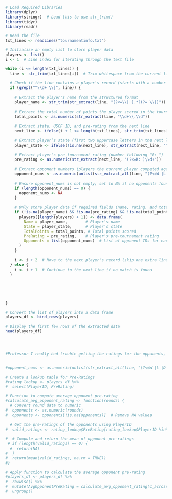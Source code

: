 


```{r}
# Load Required Libraries
library(dplyr)
library(stringr)  # Load this to use str_trim()
library(tidyr)
library(readr)

# Read the file
txt_lines <- readLines("tournamentinfo.txt")

```


```{r}

# Initialize an empty list to store player data
players <- list()
i <- 1  # Line index for iterating through the text file

while (i <= length(txt_lines)) {
  line <- str_trim(txt_lines[i])  # Trim whitespace from the current line
  
  # Check if the line contains a player's record (starts with a number followed by "|")
  if (grepl("^\\d+ \\|", line)) {
    
    # Extract the player's name from the structured format
    player_name <- str_trim(str_extract(line, "(?<=\\| ).*?(?= \\|)"))
    
    # Extract the total number of points the player scored in the tournament
    total_points <- as.numeric(str_extract(line, "\\d+\\.\\d"))
    
    # Extract state, USCF ID, and pre-rating from the next line
    next_line <- ifelse(i + 1 <= length(txt_lines), str_trim(txt_lines[i + 1]), NA)
    
    # Extract player’s state (first two uppercase letters in the next line)
    player_state <- ifelse(!is.na(next_line), str_extract(next_line, "^[A-Z]{2}"), NA)
    
    # Extract player's pre-tournament rating (number following "R: ")
    pre_rating <- as.numeric(str_extract(next_line, "(?<=R: )\\d+"))
    
    # Extract opponent numbers (players the current player competed against in each round)
    opponent_nums <- as.numeric(unlist(str_extract_all(line, "(?<=W |L |D )\\d+")))
    
    # Ensure opponent_nums is not empty; set to NA if no opponents found
    if (length(opponent_nums) == 0) {
      opponent_nums <- NA
    }
    
    # Only store player data if required fields (name, rating, and total points) exist
    if (!is.na(player_name) && !is.na(pre_rating) && !is.na(total_points)) {
      players[[length(players) + 1]] <- data.frame(
        Name = player_name,        # Player's name
        State = player_state,      # Player's state
        TotalPoints = total_points, # Total points scored
        PreRating = pre_rating,    # Player's pre-tournament rating
        Opponents = list(opponent_nums)  # List of opponent IDs for each round
      )
    }
    
    i <- i + 2  # Move to the next player's record (skip one extra line for state/rating)
  } else {
    i <- i + 1  # Continue to the next line if no match is found
  }
  
  
  
  
  
}

# Convert the list of players into a data frame
players_df <- bind_rows(players)

# Display the first few rows of the extracted data
head(players_df)





```



```{r}

#Professor I really had trouble getting the ratings for the opponents, here is my code showcasing my attempt


#opponent_nums <- as.numeric(unlist(str_extract_all(line, "(?<=W |L |D )\\d+")))

# Create a lookup table for Pre-Ratings
#rating_lookup <- players_df %>%
#  select(PlayerID, PreRating)

# Function to compute average opponent pre-rating
#calculate_avg_opponent_rating <- function(rounds) {
  # Convert round data to numeric
#  opponents <- as.numeric(rounds)
#  opponents <- opponents[!is.na(opponents)]  # Remove NA values
  
  # Get the pre-ratings of the opponents using PlayerID
#  valid_ratings <- rating_lookup$PreRating[rating_lookup$PlayerID %in% opponents]
  
#  # Compute and return the mean of opponent pre-ratings
 # if (length(valid_ratings) == 0) {
  #  return(NA)
#  }
#  return(mean(valid_ratings, na.rm = TRUE))
#}

# Apply function to calculate the average opponent pre-rating
#players_df <- players_df %>%
#  rowwise() %>%
#  mutate(AvgOpponentPreRating = calculate_avg_opponent_rating(c_across(Round1:Round7))) %>%
#  ungroup()


```















